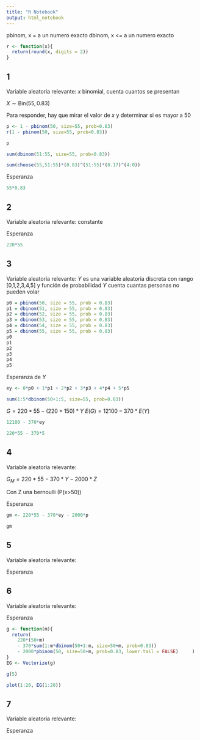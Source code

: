 ```yaml
---
title: "R Notebook"
output: html_notebook
---
```


pbinom, x = a un numero exacto
dbinom, x <= a un numero exacto

```r
r <- function(x){
  return(round(x, digits = 2))
}
```

## 1

Variable aleatoria relevante: $x$ binomial, cuenta cuantos se presentan

$X\sim\mathsf{Bin}(55, 0.83)$

Para responder, hay que mirar el valor de $x$ y determinar si es mayor a 50
```r
p <- 1 - pbinom(50, size=55, prob=0.83)
r(1 - pbinom(50, size=55, prob=0.83))
```

```r
p
```

```r
sum(dbinom(51:55, size=55, prob=0.83))
```
```r
sum(choose(55,51:55)*(0.83)^(51:55)*(0.17)^(4:0))
```


Esperanza

```r
55*0.83
```


## 2

Variable aleatoria relevante: constante

Esperanza
```r
220*55
```



## 3

Variable aleatoria relevante: $Y$ es una variable aleatoria discreta con rango [0,1,2,3,4,5] y función de probabilidad
$Y$ cuenta cuantas personas no pueden volar

```r
p0 = pbinom(50, size = 55, prob = 0.83)
p1 = dbinom(51, size = 55, prob = 0.83)
p2 = dbinom(52, size = 55, prob = 0.83)
p3 = dbinom(53, size = 55, prob = 0.83)
p4 = dbinom(54, size = 55, prob = 0.83)
p5 = dbinom(55, size = 55, prob = 0.83)
p0
p1
p2
p3
p4
p5

```

Esperanza de $Y$
```r
ey <- 0*p0 + 1*p1 + 2*p2 + 3*p3 + 4*p4 + 5*p5
```

```r
sum(1:5*dbinom(50+1:5, size=55, prob=0.83))
```

$G = 220*55 - (220 + 150)*Y$
$E(G) = 12100 - 370*E(Y)$
```r
12100 - 370*ey
```

```r
220*55 - 370*5
```


## 4

Variable aleatoria relevante:

$G_M = 220*55 - 370*Y - 2000*Z$

Con Z una bernoulli (P(x>50))

Esperanza
```r
gm <- 220*55 - 370*ey - 2000*p
```

```r
gm
```



## 5

Variable aleatoria relevante:

Esperanza

## 6

Variable aleatoria relevante:

Esperanza
```r
g <- function(m){
  return(
    220*(50+m) 
    - 370*sum(1:m*dbinom(50+1:m, size=50+m, prob=0.83))
    - 2000*pbinom(50, size=50+m, prob=0.83, lower.tail = FALSE)     )
}
EG <- Vectorize(g)
```



```r
g(5)
```

```r
plot(1:20, EG(1:20))

```




## 7

Variable aleatoria relevante:

Esperanza